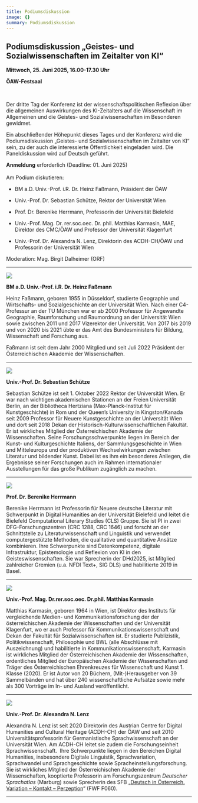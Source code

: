```yaml
---
title: Podiumsdiskussion
image: {}
summary: Podiumsdiskussion
---
```

## **Podiumsdiskussion „Geistes- und Sozialwissenschaften im Zeitalter von KI“**

**Mittwoch, 25. Juni 2025, 16.00-17.30 Uhr**

**ÖAW-Festsaal**

 

Der dritte Tag der Konferenz ist der wissenschaftspolitischen Reflexion über die allgemeinen Auswirkungen des KI-Zeitalters auf die Wissenschaft im Allgemeinen und die Geistes- und Sozialwissenschaften im Besonderen gewidmet.

Ein abschließender Höhepunkt dieses Tages und der Konferenz wird die Podiumsdiskussion „Geistes- und Sozialwissenschaften im Zeitalter von KI“ sein, zu der auch die interessierte Öffentlichkeit eingeladen wird. Die Paneldiskussion wird auf Deutsch geführt.

**Anmeldung** erforderlich (Deadline: 01. Juni 2025)\
\
Am Podium diskutieren:

* BM a.D. Univ.-Prof. i.R. Dr. Heinz Faßmann, Präsident der ÖAW

- Univ.-Prof. Dr. Sebastian Schütze, Rektor der Universität Wien

* Prof. Dr. Berenike Herrmann, Professorin der Universität Bielefeld

- Univ.-Prof. Mag. Dr. rer.soc.oec. Dr. phil. Matthias Karmasin, MAE, Direktor des CMC/ÖAW und Professor der Universität Klagenfurt

* Univ.-Prof. Dr. Alexandra N. Lenz, Direktorin des ACDH-CH/ÖAW und Professorin der Universität Wien

Moderation: Mag. Birgit Dalheimer (ORF)

---

**![](/conference/ai-meets-hss/assets/content/en/pages/podiumsdiskussion/aimeetshss_heinz_fassmann_4c.jpg)**

**BM a.D. Univ.-Prof. i.R. Dr. Heinz Faßmann**

Heinz Faßmann, geboren 1955 in Düsseldorf, studierte Geographie und Wirtschafts- und Sozialgeschichte an der Universität Wien. Nach einer C4-Professur an der TU München war er ab 2000 Professor für Angewandte Geographie, Raumforschung und Raumordnung an der Universität Wien sowie zwischen 2011 und 2017 Vizerektor der Universität. Von 2017 bis 2019 und von 2020 bis 2021 übte er das Amt des Bundesministers für Bildung, Wissenschaft und Forschung aus.

Faßmann ist seit dem Jahr 2000 Mitglied und seit Juli 2022 Präsident der Österreichischen Akademie der Wissenschaften.

---

**![](/conference/ai-meets-hss/assets/content/en/pages/podiumsdiskussion/aimeetshss_sebastian_schuetze.jpg)**

**Univ.-Prof. Dr. Sebastian Schütze**

Sebastian Schütze ist seit 1. Oktober 2022 Rektor der Universität Wien. Er war nach wichtigen akademischen Stationen an der Freien Universität Berlin, an der Bibliotheca Hertziana (Max-Planck-Institut für Kunstgeschichte) in Rom und der Queen’s University in Kingston/Kanada seit 2009 Professor für Neuere Kunstgeschichte an der Universität Wien und dort seit 2018 Dekan der Historisch-Kulturwissenschaftlichen Fakultät. Er ist wirkliches Mitglied der Österreichischen Akademie der Wissenschaften. Seine Forschungsschwerpunkte liegen im Bereich der Kunst- und Kulturgeschichte Italiens, der Sammlungsgeschichte in Wien und Mitteleuropa und der produktiven Wechselwirkungen zwischen Literatur und bildender Kunst. Dabei ist es ihm ein besonderes Anliegen, die Ergebnisse seiner Forschungen auch im Rahmen internationaler Ausstellungen für das große Publikum zugänglich zu machen.

---

**![](/conference/ai-meets-hss/assets/content/en/pages/podiumsdiskussion/aimeetshss_berenike_herrmann.jpg)**

**Prof. Dr. Berenike Herrmann**

Berenike Herrmann ist Professorin für Neuere deutsche Literatur mit Schwerpunkt in Digital Humanities an der Universität Bielefeld und leitet die Bielefeld Computational Literary Studies (CLS) Gruppe. Sie ist PI in zwei DFG-Forschungszentren (CRC 1288, CRC 1646) und forscht an der Schnittstelle zu Literaturwissenschaft und Linguistik und verwendet computergestützte Methoden, die qualitative und quantitative Ansätze kombinieren. Ihre Schwerpunkte sind Datenkompetenz, digitale Infrastruktur, Epistemologie und Reflexion von KI in den Geisteswissenschaften. Sie war Sprecherin der DHd2025, ist Mitglied zahlreicher Gremien (u.a. NFDI Text+, SIG DLS) und habilitierte 2019 in Basel.

---

**![](/conference/ai-meets-hss/assets/content/en/pages/podiumsdiskussion/aimeetshss_matthias_karmasin.jpg)**

**Univ.-Prof. Mag. Dr.rer.soc.oec. Dr.phil. Matthias Karmasin**

Matthias Karmasin, geboren 1964 in Wien, ist Direktor des Instituts für vergleichende Medien- und Kommunikationsforschung der der österreichischen Akademie der Wissenschaften und der Universität Klagenfurt, wo er auch Professor für Kommunikationswissenschaft und Dekan der Fakultät für Sozialwissenschaften ist. Er studierte Publizistik, Politikwissenschaft, Philosophie und BWL (alle Abschlüsse mit Auszeichnung) und habilitierte in Kommunikationswissenschaft. Karmasin ist wirkliches Mitglied der Österreichischen Akademie der Wissenschaften, ordentliches Mitglied der Europäischen Akademie der Wissenschaften und Träger des Österreichischen Ehrenkreuzes für Wissenschaft und Kunst 1. Klasse (2020). Er ist Autor von 20 Büchern, (Mit-)Herausgeber von 39 Sammelbänden und hat über 240 wissenschaftliche Aufsätze sowie mehr als 300 Vorträge im In- und Ausland veröffentlicht.

---

**![](/conference/ai-meets-hss/assets/content/en/pages/podiumsdiskussion/aimeetshss_alexandra_lenz.jpg)**

**Univ.-Prof. Dr.** **Alexandra N. Lenz**

Alexandra N. Lenz ist seit 2020 Direktorin des Austrian Centre for Digital Humanities and Cultural Heritage (ACDH-CH) der ÖAW und seit 2010 Universitätsprofessorin für Germanistische Sprachwissenschaft an der Universität Wien. Am ACDH-CH leitet sie zudem die Forschungseinheit Sprachwissenschaft.  Ihre Schwerpunkte liegen in den Bereichen Digital Humanities, insbesondere Digitale Linguistik, Sprachvariation, Sprachwandel und Sprachgeschichte sowie Spracheinstellungsforschung. Sie ist wirkliches Mitglied der Österreichischen Akademie der Wissenschaften, kooptierte Professorin am Forschungszentrum *Deutscher Sprachatlas* (Marburg) sowie Sprecherin des SFB „[Deutsch in Österreich. Variation – Kontakt – Perzeption](http://www.dioe.at)“ (FWF F060).

---
